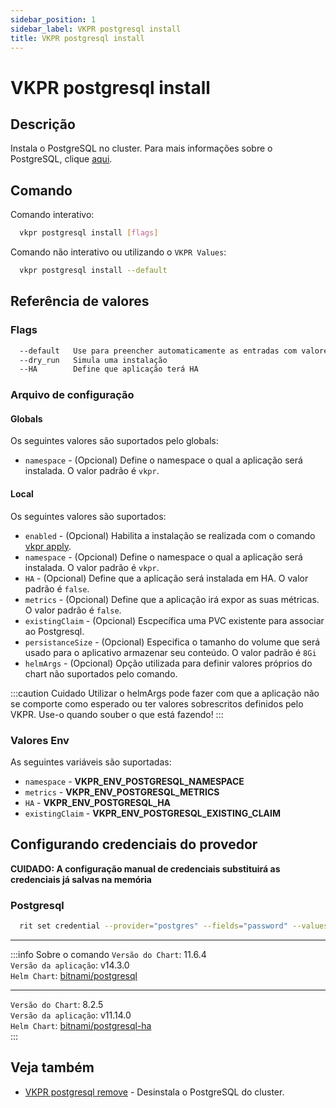 ```yaml
---
sidebar_position: 1
sidebar_label: VKPR postgresql install
title: VKPR postgresql install
---
```


# VKPR postgresql install

## Descrição

Instala o PostgreSQL no cluster. Para mais informações sobre o PostgreSQL, clique [aqui](https://www.postgresql.org/).

## Comando

Comando interativo:

```bash
  vkpr postgresql install [flags]
```

Comando não interativo ou utilizando o `VKPR Values`:

```bash
  vkpr postgresql install --default
```

## Referência de valores

### Flags

```sh
  --default   Use para preencher automaticamente as entradas com valores padrões
  --dry_run   Simula uma instalação
  --HA        Define que aplicação terá HA
```

### Arquivo de configuração

#### Globals

Os seguintes valores são suportados pelo globals:

- `namespace` - (Opcional) Define o namespace o qual a aplicação será instalada. O valor padrão é `vkpr`.

#### Local

Os seguintes valores são suportados:

- `enabled` - (Opcional) Habilita a instalação se realizada com o comando [vkpr apply](/docs/commands/apply).
- `namespace` - (Opcional) Define o namespace o qual a aplicação será instalada. O valor padrão é `vkpr`.
- `HA` - (Opcional) Define que a aplicação será instalada em HA. O valor padrão é `false`.
- `metrics` - (Opcional) Define que a aplicação irá expor as suas métricas. O valor padrão é `false`.
- `existingClaim` - (Opcional) Escpecífica uma PVC existente para associar ao Postgresql.
- `persistanceSize` - (Opcional) Especifica o tamanho do volume que será usado para o aplicativo armazenar seu conteúdo. O valor padrão é `8Gi`
- `helmArgs` - (Opcional) Opção utilizada para definir valores próprios do chart não suportados pelo comando.

:::caution Cuidado
Utilizar o helmArgs pode fazer com que a aplicação não se comporte como esperado ou ter valores sobrescritos definidos pelo VKPR.
Use-o quando souber o que está fazendo!
:::

### Valores Env

As seguintes variáveis são suportadas:

- `namespace` - **VKPR_ENV_POSTGRESQL_NAMESPACE**
- `metrics` - **VKPR_ENV_POSTGRESQL_METRICS**
- `HA` - **VKPR_ENV_POSTGRESQL_HA**
- `existingClaim` - **VKPR_ENV_POSTGRESQL_EXISTING_CLAIM**

## Configurando credenciais do provedor

**CUIDADO: A configuração manual de credenciais substituirá as credenciais já salvas na memória**

### Postgresql

```bash
  rit set credential --provider="postgres" --fields="password" --values="seu-password"
```

---

:::info Sobre o comando
`Versão do Chart`: 11.6.4 <br/>
`Versão da aplicação`: v14.3.0 <br/>
`Helm Chart`: [bitnami/postgresql](https://artifacthub.io/packages/helm/bitnami/postgresql) <br/>

---

`Versão do Chart`: 8.2.5 <br/>
`Versão da aplicação`: v11.14.0 <br/>
`Helm Chart`: [bitnami/postgresql-ha](https://artifacthub.io/packages/helm/bitnami/postgresql-ha) <br/>
:::

## Veja também

- [VKPR postgresql remove](/docs/commands/postgresql/remove) - Desinstala o PostgreSQL do cluster.
